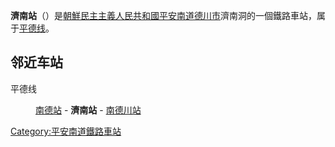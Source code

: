 {{朝鮮半島車站資訊
|公司色 = blue
|文字色 = 
|站名 = 濟南站
|圖片 = 
|pxl = 
|圖片說明 =
|前一站 = [[南德站|南德]]
|前一站距離 = 
|後一站距離 = 
|後一站 = [[南德川站|南德川]]
|所屬路線 = [[平德线|平德线]]
|距離 = 
|起點站 = [[平壤站|平壤]]
|諺文 = 제남역
|朝鮮漢字 = 濟南驛
|文觀部式 = Jenam-yeok
|馬-賴式 = Chenam-yŏk
|副站名 = 
|車站編號 = 
|停站路線數 = 
|所屬公司 = [[朝鮮民主主義人民共和國鐵道省|朝鮮民主主義人民共和國鐵道省]]
|所在地 =[[平安南道|平安南道]][[德川市|德川市]]濟南洞
|車站構造 = 地面车站
|月台配置 = 
|啟用年月日 =
|廢站年月日 = 
|上下車人次 = 
|統計年度 = 
|轉車 = 
|備註 = 
|全寬備註 = 
}}

'''濟南站'''（{{lang-ko|제남역}}）是[[朝鮮民主主義人民共和國|朝鮮民主主義人民共和國]][[平安南道|平安南道]][[德川市|德川市]]濟南洞的一個鐵路車站，属于[[平德线|平德线]]。

==邻近车站==
平德线
:[[南德站|南德站]] - '''濟南站''' - [[南德川站|南德川站]]

{{朝鲜铁路小作品}}

{{平德线}}

[[Category:平安南道鐵路車站|Category:平安南道鐵路車站]]
